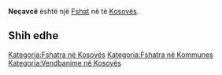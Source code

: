 {{Fshat në Kosovës
 | Emri                = Neçavcë
| sqi_D_name = Neçavcë
| sqi_D_FULL_NAME_RO = Neçavcë
| sqi_D_FULL_NAME_ND_RO = Necavce
| sqi_D_SORT_NAME_RG = NECAVCE
| sqi_D_FULL_NAME_RG = Neçavcë
| sqi_D_FULL_NAME_ND_RG = Necavce
| sqi_V_name = Neçac
| sqi_V_FULL_NAME_RO = Neçac Neçavc Neçavac Naqafc
| sqi_V_FULL_NAME_ND_RO = Necac Necavc Necavac Naqafc
| sqi_V_SORT_NAME_RG = NECAC NECAVC NECAVAC NAQAFC
| sqi_V_FULL_NAME_RG = Neçac Neçavc Neçavac Naqafc
| sqi_V_FULL_NAME_ND_RG = Necac Necavc Necavac Naqafc
| srp_N_name = Nećavce
| srp_N_FULL_NAME_RO = Nećavce
| srp_N_FULL_NAME_ND_RO = Necavce
| srp_N_SORT_NAME_RG = NECAVCE
| srp_N_FULL_NAME_RG = Nećavce
| srp_N_FULL_NAME_ND_RG = Necavce
| srp_NS_name = Нећавце
| srp_NS_FULL_NAME_RO = Нећавце
| srp_NS_FULL_NAME_ND_RO = Нећавце
| srp_NS_SORT_NAME_RG = НЕЋАВЦЕ
| srp_NS_FULL_NAME_RG = Нећавце
| srp_NS_FULL_NAME_ND_RG = Нећавце
| srp_V_name = Nečavce
| srp_V_FULL_NAME_RO = Nečavce
| srp_V_FULL_NAME_ND_RO = Necavce
| srp_V_SORT_NAME_RG = NECAVCE
| srp_V_FULL_NAME_RG = Nečavce
| srp_V_FULL_NAME_ND_RG = Necavce
| srp_VS_name = Нечавце
| srp_VS_FULL_NAME_RO = Нечавце
| srp_VS_FULL_NAME_ND_RO = Нечавце
| srp_VS_SORT_NAME_RG = НЕЧАВЦЕ
| srp_VS_FULL_NAME_RG = Нечавце
| srp_VS_FULL_NAME_ND_RG = Нечавце
| tur_V_name = Neçavaç
| tur_V_FULL_NAME_RO = Neçavaç
| tur_V_FULL_NAME_ND_RO = Necavac
| tur_V_SORT_NAME_RG = NECAVAC
| tur_V_FULL_NAME_RG = Neçavaç
| tur_V_FULL_NAME_ND_RG = Necavac

 | Emri (Rasa dhanore) = 
 | Figura              = 
 | Shteti              = Kosovo
 | Komuna              = 
 | Kodi postar         = 
 | Sipërfaqja          = 

 | Popullsia           = 

 | Regj. i popullsisë  = 
 | Dend. e popullsisë  = 
 | Faqja zyrtare       = 
 <!--- Koordinatat ----> 
 | Gjerësia            = 42.171111
 | Gjatësia            = 21.301667
 | Lartësia            = 
}}
'''Neçavcë''' është një [[Fshat]] në [[]] të [[Kosovës]].

<!-- == Gjeografia == -->
<!-- == Historia == -->
<!-- == Demografia == -->
== Shih edhe ==
{{Komuna }}
{{Kosovo-Administrata-Cung}}

[[Kategoria:Fshatra në Kosovës]]
[[Kategoria:Fshatra në Kommunes ]]
[[Kategoria:Vendbanime në Kosovës]]